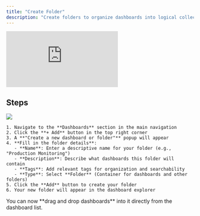 ```yaml
---
title: "Create Folder"
description: "Create folders to organize dashboards into logical collections by team, feature, environment, or product for better management and navigation."
---
```


<iframe className="w-full aspect-video" src="https://www.youtube.com/embed/bWg1FTj5-Hw" title="Creating Your First Folder in OpenLIT - Group Your Dashboards Effectively" frameborder="0" allow="accelerometer; autoplay; clipboard-write; encrypted-media; gyroscope; picture-in-picture; web-share" referrerpolicy="strict-origin-when-cross-origin" allowfullscreen></iframe>

## Steps

<Steps titleSize="h4">
  <Step title="Create New Folder">
    <Frame>
      <img src="/images/create-dashboard-form.png" />
    </Frame>
    
    1. Navigate to the **Dashboards** section in the main navigation
    2. Click the **+ Add** button in the top right corner
    3. A **"Create a new dashboard or folder"** popup will appear
    4. **Fill in the folder details**:
       - **Name**: Enter a descriptive name for your folder (e.g., "Production Monitoring")
       - **Description**: Describe what dashboards this folder will contain
       - **Tags**: Add relevant tags for organization and searchability
       - **Type**: Select **Folder** (Container for dashboards and other folders)
    5. Click the **Add** button to create your folder
    6. Your new folder will appear in the dashboard explorer
  </Step>
  <Step title="Your folder is created">
    You can now **drag and drop dashboards** into it directly from the dashboard list.
  </Step>
</Steps>